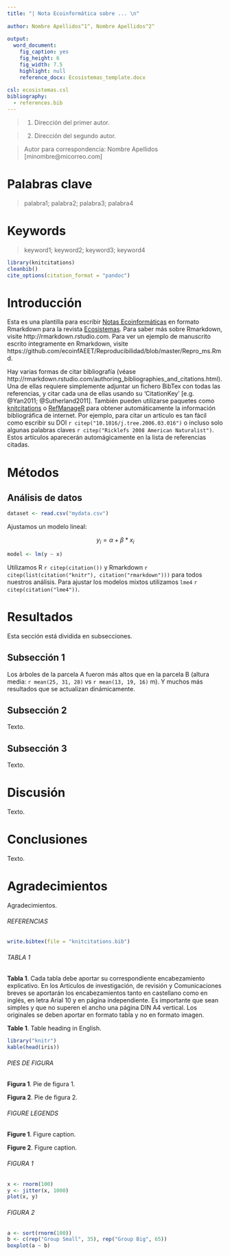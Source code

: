 ```yaml
---
title: "| Nota Ecoinformática sobre ... \n"
  
author: Nombre Apellidos^1^, Nombre Apellidos^2^
  
output:
  word_document:
    fig_caption: yes
    fig_height: 6
    fig_width: 7.5
    highlight: null
    reference_docx: Ecosistemas_template.docx
    
csl: ecosistemas.csl
bibliography: 
  - references.bib
---
```



> (1) Dirección del primer autor.

> (2) Dirección del segundo autor.

> Autor para correspondencia: Nombre Apellidos [minombre@micorreo.com]




# Palabras clave

> palabra1; palabra2; palabra3; palabra4 


# Keywords

> keyword1; keyword2; keyword3; keyword4



```r
library(knitcitations)
cleanbib()   
cite_options(citation_format = "pandoc")
```



# Introducción 

Esta es una plantilla para escribir [Notas Ecoinformáticas](https://ecoinfaeet.github.io/website/notas-ecoinformaticas.html) en formato Rmarkdown para la revista [Ecosistemas](www.revistaecosistemas.net). Para saber más sobre Rmarkdown, visite http://rmarkdown.rstudio.com. Para ver un ejemplo de manuscrito escrito íntegramente en Rmarkdown, visite https://github.com/ecoinfAEET/Reproducibilidad/blob/master/Repro_ms.Rmd.

Hay varias formas de citar bibliografía (véase http://rmarkdown.rstudio.com/authoring_bibliographies_and_citations.html). Una de ellas requiere simplemente adjuntar un fichero BibTex con todas las referencias, y citar cada una de ellas usando su 'CitationKey' [e.g. @Yan2011; @Sutherland2011]. También pueden utilizarse paquetes como [knitcitations](https://cran.r-project.org/web/packages/knitcitations/index.html) o [RefManageR](https://cran.r-project.org/web/packages/RefManageR/index.html) para obtener automáticamente la información bibliográfica de internet. Por ejemplo, para citar un artículo es tan fácil como escribir su DOI `r citep("10.1016/j.tree.2006.03.016")` o incluso solo algunas palabras claves `r citep("Ricklefs 2008 American Naturalist")`. Estos artículos aparecerán automágicamente en la lista de referencias citadas. 


 

# Métodos


## Análisis de datos

```r
dataset <- read.csv("mydata.csv")
```

Ajustamos un modelo lineal:

$$
y_{i} = \alpha + \beta*x_{i} 
$$

```r
model <- lm(y ~ x)
```

Utilizamos R `r citep(citation())` y Rmarkdown `r citep(list(citation("knitr"), citation("rmarkdown")))` para todos nuestros análisis. Para ajustar los modelos mixtos utilizamos `lme4` `r citep(citation("lme4"))`.




# Resultados

Esta sección está dividida en subsecciones.


## Subsección 1

Los árboles de la parcela A fueron más altos que en la parcela B (altura media: `r mean(25, 31, 28)` vs `r mean(13, 19, 16)` m). Y muchos más resultados que se actualizan dinámicamente.


## Subsección 2

Texto.


## Subsección 3

Texto.



# Discusión

Texto.



# Conclusiones

Texto.


# Agradecimientos

Agradecimientos.





###### REFERENCIAS

```r
write.bibtex(file = "knitcitations.bib")
```

<div id = "refs"></div>














###### TABLA 1

**Tabla 1**. Cada tabla debe aportar su correspondiente encabezamiento explicativo. En los Artículos de investigación, de revisión y Comunicaciones breves se aportarán los encabezamientos tanto en castellano como en inglés, en letra Arial 10 y en página independiente. Es importante que sean simples y que no superen el ancho una página DIN A4 vertical. Los originales se deben aportar en formato tabla y no en formato imagen. 

**Table 1**. Table heading in English. 

```r
library("knitr")
kable(head(iris))
```





###### PIES DE FIGURA

**Figura 1**. Pie de figura 1. 

**Figura 2**. Pie de figura 2.





###### FIGURE LEGENDS

**Figure 1**. Figure caption.

**Figure 2**. Figure caption.





###### FIGURA 1

```r
x <- rnorm(100)
y <- jitter(x, 1000)
plot(x, y)
```



###### FIGURA 2

```r
a <- sort(rnorm(100))
b <- c(rep("Group Small", 35), rep("Group Big", 65))
boxplot(a ~ b)
```









